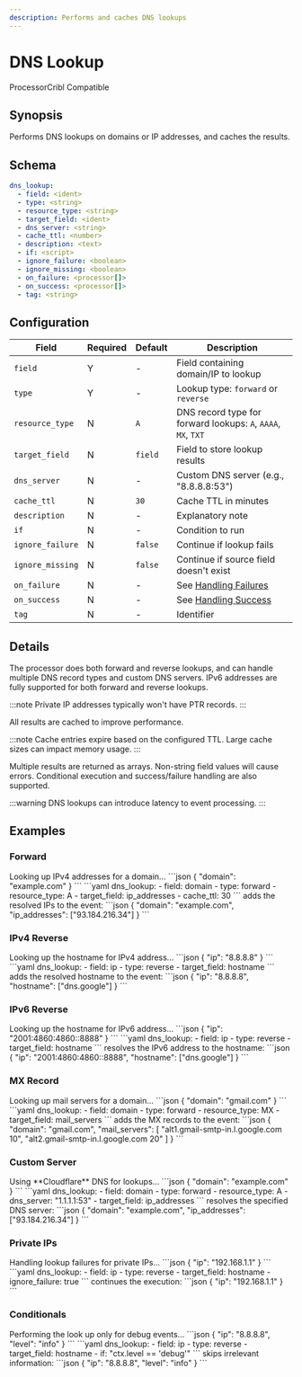 ```yaml
---
description: Performs and caches DNS lookups
---
```


# DNS Lookup

<span class="theme-doc-version-badge badge badge--primary">Processor</span><span class="theme-doc-version-badge badge badge--secondary">Cribl Compatible</span>

## Synopsis

Performs DNS lookups on domains or IP addresses, and caches the results.

## Schema

```yaml {2-6}
dns_lookup:
  - field: <ident>
  - type: <string>
  - resource_type: <string>
  - target_field: <ident>
  - dns_server: <string>
  - cache_ttl: <number>
  - description: <text>
  - if: <script>
  - ignore_failure: <boolean>
  - ignore_missing: <boolean>
  - on_failure: <processor[]>
  - on_success: <processor[]>
  - tag: <string>
```

## Configuration

|Field|Required|Default|Description|
|---|---|---|---|
|`field`|Y|-|Field containing domain/IP to lookup|
|`type`|Y|-|Lookup type: `forward` or `reverse`|
|`resource_type`|N|`A`|DNS record type for forward lookups: `A`, `AAAA`, `MX`, `TXT`|
|`target_field`|N|`field`|Field to store lookup results|
|`dns_server`|N|-|Custom DNS server (e.g., "8.8.8.8:53")|
|`cache_ttl`|N|`30`|Cache TTL in minutes|
|`description`|N|-|Explanatory note|
|`if`|N|-|Condition to run|
|`ignore_failure`|N|`false`|Continue if lookup fails|
|`ignore_missing`|N|`false`|Continue if source field doesn't exist|
|`on_failure`|N|-|See [Handling Failures](../handling-failures.mdx)|
|`on_success`|N|-|See [Handling Success](../handling-success.mdx)|
|`tag`|N|-|Identifier|

## Details

The processor does both forward and reverse lookups, and can handle multiple DNS record types and custom DNS servers. IPv6 addresses are fully supported for both forward and reverse lookups.

:::note
Private IP addresses typically won't have PTR records.
:::

All results are cached to improve performance.

:::note
Cache entries expire based on the configured TTL. Large cache sizes can impact memory usage.
:::

Multiple results are returned as arrays. Non-string field values will cause errors. Conditional execution and success/failure handling are also supported.

:::warning
DNS lookups can introduce latency to event processing.
:::

## Examples

### Forward

<ExampleGrid>
  <CommentCol>
    Looking up IPv4 addresses for a domain...
  </CommentCol>
  <CodeCol>
    ```json
    {
      "domain": "example.com"
    }
    ```
    ```yaml
    dns_lookup:
      - field: domain
      - type: forward
      - resource_type: A
      - target_field: ip_addresses
      - cache_ttl: 30
    ```
  </CodeCol>
  <CommentCol>
    adds the resolved IPs to the event:
  </CommentCol>
  <CodeCol>
    ```json
    {
      "domain": "example.com",
      "ip_addresses": ["93.184.216.34"]
    }
    ```
  </CodeCol>
</ExampleGrid>

### IPv4 Reverse

<ExampleGrid>
  <CommentCol>
    Looking up the hostname for IPv4 address...
  </CommentCol>
  <CodeCol>
    ```json
    {
      "ip": "8.8.8.8"
    }
    ```
    ```yaml
    dns_lookup:
      - field: ip
      - type: reverse
      - target_field: hostname
    ```
  </CodeCol>
  <CommentCol>
    adds the resolved hostname to the event:
  </CommentCol>
  <CodeCol>
    ```json
    {
      "ip": "8.8.8.8",
      "hostname": ["dns.google"]
    }
    ```
  </CodeCol>
</ExampleGrid>

### IPv6 Reverse

<ExampleGrid>
  <CommentCol>
    Looking up the hostname for IPv6 address...
  </CommentCol>
  <CodeCol>
    ```json
    {
      "ip": "2001:4860:4860::8888"
    }
    ```
    ```yaml
    dns_lookup:
      - field: ip
      - type: reverse
      - target_field: hostname
    ```
  </CodeCol>
  <CommentCol>
    resolves the IPv6 address to the hostname:
  </CommentCol>
  <CodeCol>
    ```json
    {
      "ip": "2001:4860:4860::8888",
      "hostname": ["dns.google"]
    }
    ```
  </CodeCol>
</ExampleGrid>

### MX Record

<ExampleGrid>
  <CommentCol>
    Looking up mail servers for a domain...
  </CommentCol>
  <CodeCol>
    ```json
    {
      "domain": "gmail.com"
    }
    ```
    ```yaml
    dns_lookup:
      - field: domain
      - type: forward
      - resource_type: MX
      - target_field: mail_servers
    ```
  </CodeCol>
  <CommentCol>
    adds the MX records to the event:
  </CommentCol>
  <CodeCol>
    ```json
    {
      "domain": "gmail.com",
      "mail_servers": [
        "alt1.gmail-smtp-in.l.google.com 10",
        "alt2.gmail-smtp-in.l.google.com 20"
      ]
    }
    ```
  </CodeCol>
</ExampleGrid>

### Custom Server

<ExampleGrid>
  <CommentCol>
    Using **Cloudflare** DNS for lookups...
  </CommentCol>
  <CodeCol>
    ```json
    {
      "domain": "example.com"
    }
    ```
    ```yaml
    dns_lookup:
      - field: domain
      - type: forward
      - resource_type: A
      - dns_server: "1.1.1.1:53"
      - target_field: ip_addresses
    ```
  </CodeCol>
  <CommentCol>
    resolves the specified DNS server:
  </CommentCol>
  <CodeCol>
    ```json
    {
      "domain": "example.com",
      "ip_addresses": ["93.184.216.34"]
    }
    ```
  </CodeCol>
</ExampleGrid>

### Private IPs

<ExampleGrid>
  <CommentCol>
    Handling lookup failures for private IPs...
  </CommentCol>
  <CodeCol>
    ```json
    {
      "ip": "192.168.1.1"
    }
    ```
    ```yaml
    dns_lookup:
      - field: ip
      - type: reverse
      - target_field: hostname
      - ignore_failure: true
    ```
  </CodeCol>
  <CommentCol>
    continues the execution:
  </CommentCol>
  <CodeCol>
    ```json
    {
      "ip": "192.168.1.1"
    }
    ```
  </CodeCol>
</ExampleGrid>

### Conditionals

<ExampleGrid>
  <CommentCol>
    Performing the look up only for debug events...
  </CommentCol>
  <CodeCol>
    ```json
    {
      "ip": "8.8.8.8",
      "level": "info"
    }
    ```
    ```yaml
    dns_lookup:
      - field: ip
      - type: reverse
      - target_field: hostname
      - if: "ctx.level == 'debug'"
    ```
  </CodeCol>
  <CommentCol>
    skips irrelevant information:
  </CommentCol>
  <CodeCol>
    ```json
    {
      "ip": "8.8.8.8",
      "level": "info"
    }
    ```
  </CodeCol>
</ExampleGrid>
